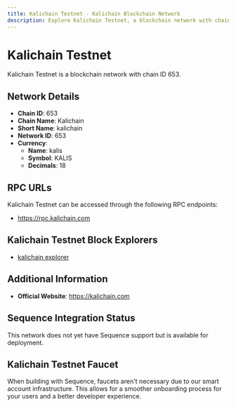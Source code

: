 ```yaml
--- 
title: Kalichain Testnet - Kalichain Blockchain Network
description: Explore Kalichain Testnet, a blockchain network with chain ID 653. Learn about its native currency, kalis, and how to interact with the network.
---
```


# Kalichain Testnet

Kalichain Testnet is a blockchain network with chain ID 653.

## Network Details

- **Chain ID**: 653
- **Chain Name**: Kalichain
- **Short Name**: kalichain
- **Network ID**: 653
- **Currency**: 
  - **Name**: kalis
  - **Symbol**: KALIS
  - **Decimals**: 18

## RPC URLs

Kalichain Testnet can be accessed through the following RPC endpoints:

- https://rpc.kalichain.com

## Kalichain Testnet Block Explorers

- [kalichain explorer](https://explorer.kalichain.com)

## Additional Information

- **Official Website**: https://kalichain.com

## Sequence Integration Status

This network does not yet have Sequence support but is available for deployment.

## Kalichain Testnet Faucet

When building with Sequence, faucets aren't necessary due to our smart account infrastructure. This allows for a smoother onboarding process for your users and a better developer experience.

